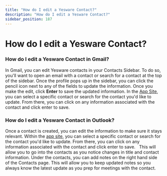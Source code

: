 ```yaml
---
title: "How do I edit a Yesware Contact?"
description: "How do I edit a Yesware Contact?"
sidebar_position: 187
---
```


# How do I edit a Yesware Contact?

### How do I edit a Yesware Contact in Gmail?
In Gmail, you can edit Yesware contacts in your Contacts Sidebar. To do so, you'll want to open an email with a contact or search for a contact at the top of the sidebar. Once the profile pops up in the sidebar, you can click the pencil icon next to any of the fields to update the information. Once you make the edit, click **Enter** to save the updated information.
In the [App Site](https://app.yesware.com/contacts/list), you can select a specific contact or search for the contact you'd like to update. From there, you can click on any information associated with the contact and click enter to save. 
### How do I edit a Yesware Contact in Outlook?
Once a contact is created, you can edit the information to make sure it stays relevant. Within the [app site](https://app.yesware.com/contacts), you can select a specific contact or search for the contact you'd like to update. From there, you can click on any information associated with the contact and click enter to save.  
This will allow you to go into the contacts as you notice changes in title and contact information. Under the contacts, you can add notes on the right hand side of the Contacts page. This will allow you to keep updated notes so you always know the latest update as you prep for meetings with the contact.